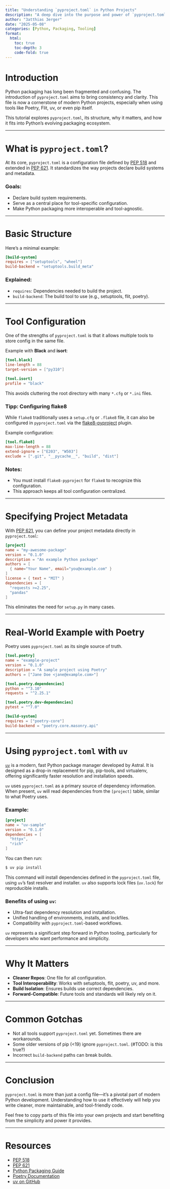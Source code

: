 ```yaml
---
title: "Understanding `pyproject.toml` in Python Projects"
description: "A deep dive into the purpose and power of `pyproject.toml` for modern Python tooling."
author: "3atthias 3erger"
date: "2025-05-08"
categories: [Python, Packaging, Tooling]
format:
  html:
    toc: true
    toc-depth: 3
    code-fold: true
---
```


# Introduction

Python packaging has long been fragmented and confusing. The introduction of `pyproject.toml` aims to bring consistency and clarity. This file is now a cornerstone of modern Python projects, especially when using tools like Poetry, Flit, uv, or even pip itself.

This tutorial explores `pyproject.toml`, its structure, why it matters, and how it fits into Python's evolving packaging ecosystem.

---

# What is `pyproject.toml`?

At its core, `pyproject.toml` is a configuration file defined by [PEP 518](https://peps.python.org/pep-0518/) and extended in [PEP 621](https://peps.python.org/pep-0621/). It standardizes the way projects declare build systems and metadata.

### Goals:
- Declare build system requirements.
- Serve as a central place for tool-specific configuration.
- Make Python packaging more interoperable and tool-agnostic.

---

# Basic Structure

Here's a minimal example:

```toml
[build-system]
requires = ["setuptools", "wheel"]
build-backend = "setuptools.build_meta"
```

### Explained:
- `requires`: Dependencies needed to build the project.
- `build-backend`: The build tool to use (e.g., setuptools, flit, poetry).

---

# Tool Configuration

One of the strengths of `pyproject.toml` is that it allows multiple tools to store config in the same file.

Example with **Black** and **isort**:

```toml
[tool.black]
line-length = 88
target-version = ["py310"]

[tool.isort]
profile = "black"
```

This avoids cluttering the root directory with many `*.cfg` or `*.ini` files.

### Tipp: Configuring flake8

While `flake8` traditionally uses a `setup.cfg` or `.flake8` file, it can also be configured in `pyproject.toml` via the [flake8-pyproject](https://github.com/john-hen/Flake8-pyproject) plugin.

Example configuration:

```toml
[tool.flake8]
max-line-length = 88
extend-ignore = ["E203", "W503"]
exclude = [".git", "__pycache__", "build", "dist"]
```

### Notes:
- You must install `flake8-pyproject` for `flake8` to recognize this configuration.
- This approach keeps all tool configuration centralized.

---

# Specifying Project Metadata

With [PEP 621](https://peps.python.org/pep-0621/), you can define your project metadata directly in `pyproject.toml`:

```toml
[project]
name = "my-awesome-package"
version = "0.1.0"
description = "An example Python package"
authors = [
  { name="Your Name", email="you@example.com" }
]
license = { text = "MIT" }
dependencies = [
  "requests >=2.25",
  "pandas"
]
```

This eliminates the need for `setup.py` in many cases.

---

# Real-World Example with Poetry

Poetry uses `pyproject.toml` as its single source of truth.

```toml
[tool.poetry]
name = "example-project"
version = "0.1.0"
description = "A sample project using Poetry"
authors = ["Jane Doe <jane@example.com>"]

[tool.poetry.dependencies]
python = "^3.10"
requests = "^2.25.1"

[tool.poetry.dev-dependencies]
pytest = "^7.0"

[build-system]
requires = ["poetry-core"]
build-backend = "poetry.core.masonry.api"
```

---

# Using `pyproject.toml` with `uv`

[`uv`](https://github.com/astral-sh/uv) is a modern, fast Python package manager developed by Astral. It is designed as a drop-in replacement for pip, pip-tools, and virtualenv, offering significantly faster resolution and installation speeds.

`uv` uses `pyproject.toml` as a primary source of dependency information. When present, `uv` will read dependencies from the `[project]` table, similar to what Poetry uses.

### Example:

```toml
[project]
name = "uv-sample"
version = "0.1.0"
dependencies = [
  "httpx",
  "rich"
]
```

You can then run:

```bash
$ uv pip install
```

This command will install dependencies defined in the `pyproject.toml` file, using `uv`'s fast resolver and installer. `uv` also supports lock files (`uv.lock`) for reproducible installs.

### Benefits of using `uv`:
- Ultra-fast dependency resolution and installation.
- Unified handling of environments, installs, and lockfiles.
- Compatibility with `pyproject.toml`-based workflows.

`uv` represents a significant step forward in Python tooling, particularly for developers who want performance and simplicity.

---

# Why It Matters

- **Cleaner Repos**: One file for all configuration.
- **Tool Interoperability**: Works with setuptools, flit, poetry, uv, and more.
- **Build Isolation**: Ensures builds use correct dependencies.
- **Forward-Compatible**: Future tools and standards will likely rely on it.

---

# Common Gotchas

- Not all tools support `pyproject.toml` yet. Sometimes there are workarounds.
- Some older versions of pip (<19) ignore `pyproject.toml`. (#TODO: is this true?)
- Incorrect `build-backend` paths can break builds.

---

# Conclusion

`pyproject.toml` is more than just a config file—it's a pivotal part of modern Python development. Understanding how to use it effectively will help you write cleaner, more maintainable, and tool-friendly code.

Feel free to copy parts of this file into your own projects and start benefiting from the simplicity and power it provides.

---

# Resources
- [PEP 518](https://peps.python.org/pep-0518/)
- [PEP 621](https://peps.python.org/pep-0621/)
- [Python Packaging Guide](https://packaging.python.org/)
- [Poetry Documentation](https://python-poetry.org/docs/)
- [uv on GitHub](https://github.com/astral-sh/uv)
